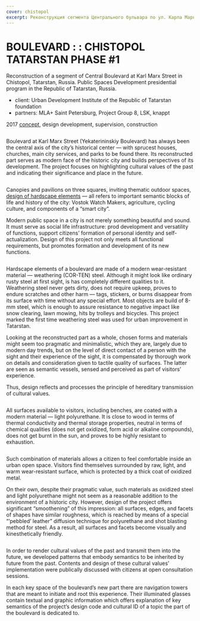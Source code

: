 ```yaml
---
cover: chistopol
excerpt: Реконструкция сегмента Центрального бульвара по ул. Карла Маркса
---
```


# BOULEVARD : : CHISTOPOL TATARSTAN PHASE #1

Reconstruction of a segment of Central Boulevard at Karl Marx Street in Chistopol, Tatarstan, Russia.
Public Spaces Development presidential program in the Republic of Tatarstan, Russia.

- client: Urban Development Institute of the Republic of Tatarstan foundation
- partners: MLA+ Saint Petersburg, Project Group 8, LSK, knappt

2017 [concept](https://issuu.com/unit4/docs/karl_marx_boulevard), design development, supervision, construction

<Image src="/images/chistopol-01.jpg" alt="" />

Boulevard at Karl Marx Street (Yekaterininskiy Boulevard) has always been the central axis of the city’s historical center — with sprucest houses, churches, main city services, and parks to be found there. Its reconstructed part serves as modern face of the historic city and builds perspectives of its development. The project focuses on highlighting cultural values of the past and indicating their significance and place in the future.

<Image src="/images/chistopol-02.jpg" alt="" />

Canopies and pavilions on three squares, inviting thematic outdoor spaces, [design of hardscape elements](/model4) — all refers to important semantic blocks of life and history of the city: Vostok Watch Makers, agriculture, cycling culture, and components of a “smart city”.

Modern public space in a city is not merely something beautiful and sound. It must serve as social life infrastructure: prod development and versatility of functions, support citizens’ formation of personal identity and self-actualization. Design of this project not only meets all functional requirements, but promotes formation and development of its new functions.

<Image src="/images/chistopol-05.jpg" alt="" />

Hardscape elements of a boulevard are made of a modern wear-resistant material — weathering (COR-TEN) steel. Although it might look like ordinary rusty steel at first sight, is has completely different qualities to it. Weathering steel never gets dirty, does not require upkeep, proves to endure scratches and other harm — tags, stickers, or burns disappear from its surface with time without any special effort. Most objects are build of 8-mm steel, which is enough to assure resistance to negative impact like snow clearing, lawn mowing, hits by trolleys and bicycles. This project marked the first time weathering steel was used for urban improvement in Tatarstan.

Looking at the reconstructed part as a whole, chosen forms and materials might seem too pragmatic and minimalistic, which they are, largely due to modern day trends, but on the level of direct contact of a person with the sight and their experience of the sight, it is compensated by thorough work on details and consideration given to tactile quality of surfaces. The latter are seen as semantic vessels, sensed and perceived as part of visitors’ experience.

Thus, design reflects and processes the principle of hereditary transmission of cultural values.

<Image src="/images/chistopol-09.jpg" alt="" />

All surfaces available to visitors, including benches, are coated with a modern material — light polyurethane. It is close to wood in terms of thermal conductivity and thermal storage properties, neutral in terms of chemical qualities (does not get oxidized, form acid or alkaline compounds), does not get burnt in the sun, and proves to be highly resistant to exhaustion.

<Image src="/images/chistopol-10.jpg" alt="" />

Such combination of materials allows a citizen to feel comfortable inside an urban open space. Visitors find themselves surrounded by raw, light, and warm wear-resistant surface, which is protected by a thick coat of oxidized metal.

On their own, despite their pragmatic value, such materials as oxidized steel and light polyurethane might not seem as a reasonable addition to the environment of a historic city. However, design of the project offers significant “smoothening” of this impression: all surfaces, edges, and facets of shapes have similar roughness, which is reached by means of a special “’pebbled’ leather” diffusion technique for polyurethane and shot blasting method for steel. As a result, all surfaces and facets become visually and kinesthetically friendly.

<Image src="/images/chistopol-14.jpg" alt="" />

In order to render cultural values of the past and transmit them into the future, we developed patterns that embody semantics to be inherited by future from the past. Contents and design of these cultural values’ implementation were publically discussed with citizens at open consultation sessions.

In each key space of the boulevard’s new part there are navigation towers that are meant to initiate and root this experience. Their illuminated glasses contain textual and graphic information which offers explanation of key semantics of the project’s design code and cultural ID of a topic the part of the boulevard is dedicated to.


<Image src="/images/chistopol-15.jpg" alt="" />


